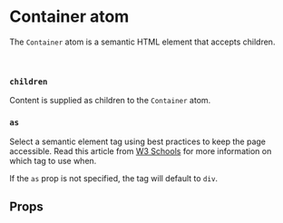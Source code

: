 

<Meta of={ContainerStories} />

# Container atom

The `Container` atom is a semantic HTML element that accepts children.

<Canvas of={ContainerStories.Default} />

<br />

### `children`

Content is supplied as children to the `Container` atom.

### `as`

Select a semantic element tag using best practices to keep the page accessible. Read this article from [W3 Schools]('https://www.w3schools.com/html/html5_semantic_elements.asp') for more information on which tag to use when.

If the `as` prop is not specified, the tag will default to `div`.

## Props

<ArgTypes />
